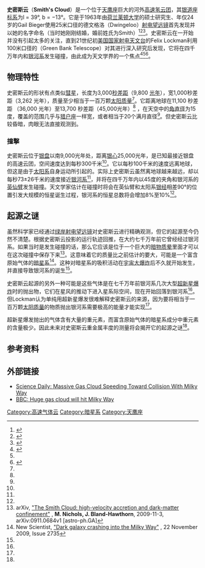{{noteTA
|T=zh-hans:史密斯云;zh-hk:史密夫雲;zh-tw:史密斯雲;
|1=zh-hans:史密斯云;zh-hk:史密夫雲;zh-tw:史密斯雲;
}}
{{infobox nebula
|image= <!-- Smith's_Cloud_-_2008_-_Bill_Saxton,_NRAO,_AUI,_NSF.jpg -->
|caption= <!-- An image of Smith's Cloud, taken in 2008 by the Green Bank Telescope -->
|name= 史密斯云（Smith's Cloud）
|type= High-velocity cloud
|epoch= [[J2000.0|J2000.0]] <ref name=SIMBAD>{{cite web |url= http://simbad.cfa.harvard.edu/simbad/sim-id?submit=display&bibdisplay=refsum&bibyear1=1850&bibyear2=%24currentYear&Ident=%402645607&Name=NAME+Gal+Center+Positive#lab_bib |title= NAME Gal Center Positive -- High-velocity Cloud |publisher= SIMBAD |accessdate= 15 March 2014 |archive-date= 2022-03-28 |archive-url= https://web.archive.org/web/20220328081210/http://simbad.cfa.harvard.edu/simbad/sim-id?submit=display&bibdisplay=refsum&bibyear1=1850&bibyear2=%24currentYear&Ident=%402645607&Name=NAME+Gal+Center+Positive#lab_bib |dead-url= no }}</ref>
|ra= {{RA|19|59}} <ref name=SIMBAD/>
|dec= {{DEC|-00.3}} <ref name=SIMBAD/>
|appdia= 11°
|dimensions= {{nowrap| {{convert|3|kpc|e3ly|disp=flip|lk=on|abbr=on}} × {{convert|1|kpc|e3ly|disp=flip|lk=on|abbr=on}} }}
|names= 史密斯云（Smith Cloud）, WV 360, [[high-velocity_cloud|HVC]] 040-15
}}

'''史密斯云'''（'''Smith's Cloud'''）是一个位于[[天鹰座|天鹰座]]巨大的河外[[星際雲#高速雲|高速氢云团]]，其[[银道座标系|银道座标系]]为l = 39°, b = −13°。它是于1963年由[[荷兰|荷兰]][[莱顿大学|莱顿大学]]的硕士研究生、年仅24岁的Gail Bieger使用25米口径的德文格洛（Dwingeloo）[[射电望远镜|射电望远镜]]首先发现并以她的名字命名（当时她刚刚结婚，婚前姓氏为Smith）<ref name=newscientist>{{cite news | author=David Shiga | title=Giant gas cloud to crash into our galaxy | url=http://space.newscientist.com/article/dn13179-giant-gas-cloud-to-crash-into-our-galaxy.html | work=NewScientist.com | date=2008-01-11 | accessdate=2010-08-17 | archive-url=https://web.archive.org/web/20080907041012/http://space.newscientist.com/article/dn13179-giant-gas-cloud-to-crash-into-our-galaxy.html | archive-date=2008-09-07 | dead-url=yes }}</ref><ref name=smith>{{cite journal | url=http://adsabs.harvard.edu/abs/1963BAN....17..203S | title=Peculiar Feature at l = 40°.5, b = - 15°.0 | year=1963 | author=Smith, G.P. | journal=Bulletin of the Astronomical Institutes of the Netherlands | volume=17 | pages=203 | access-date=2010-08-17 | archive-date=2019-06-20 | archive-url=https://web.archive.org/web/20190620194205/http://adsabs.harvard.edu/abs/1963BAN....17..203S | dead-url=no }}</ref><ref name=sky>{{cite journal | url=http://adsabs.harvard.edu/abs/2008S&T...115e..28S | title=The Mystery of the Million-Mass Cloud  | year=2008 | author=Schilling, Govert | journal=[[天空与望远镜杂志|天空与望远镜杂志]] | volume=115 | pages=28}}</ref>。史密斯云在一开始并没有引起太多的关注，直到21世纪初[[美国国家射电天文台|美国国家射电天文台]]的Felix Lockman利用100米口径的{{le|綠堤電波望遠鏡|Green Bank Telescope}}（Green Bank Telescope）对其进行深入研究后发现，它将在四千万年内和[[银河系|银河系]]发生碰撞，由此成为天文学界的一个焦点<ref name=lockman>{{cite journal | doi=10.1086/588838 | title=The Smith Cloud: A High-Velocity Cloud Colliding with the Milky Way | year=2008 | author=Lockman, Felix J. | journal=The Astrophysical Journal | volume=679 | pages=L21 | last2=Benjamin | first2=Robert A. | last3=Heroux | first3=A. J. | last4=Langston | first4=Glen I.}}</ref><ref name=sky/><ref name=Spaceflight>{{Cite web |url=http://www.astron.sh.cn/yiwen/2008/yw080202-gas.htm |title=冲向银河系的大质量气体云 |accessdate=2010-08-17 |archive-date=2009-02-28 |archive-url=https://web.archive.org/web/20090228091224/http://www.astron.sh.cn/yiwen/2008/yw080202-gas.htm |dead-url=yes }}</ref>。

==物理特性==
史密斯云的形状有点类似[[彗星|彗星]]，长度为3,000[[秒差距|秒差距]]（9,800 [[光年|光年]]），宽1,000秒差距（3,262 光年），质量至少相当于一百万颗[[太阳质量|太阳质量]]<ref name=lockman/>。它距离地球在11,100 秒差距 （36,000 光年）至13,700 秒差距（45,000光年）<ref name=lockman/> ，在天空中的[[角直径|角直径]]为15度，覆盖的范围几乎与[[猎户座|猎户座]]一样宽，或者相当于20个满月直径<ref name=newscientist />。但史密斯云比较昏暗，肉眼无法直接观测到。
===撞擊===
史密斯云位于[[银盘|银盘]]以南9,000光年处，距离[[银心|银心]]25,000光年，是已知最接近银盘的高速云团，空间速度达到每秒300千米<ref name=sky/>。它以每秒100千米的速度远离地球，但这是由于[[太阳系|太阳系]]自身运动所引起的。实际上史密斯云虽然离地球越来越远，却以每秒73±26千米的速度接近[[银河系|银河系]]<ref name=sky/>，并将在四千万年内以45度的夹角和银河系的[[英仙臂|英仙臂]]发生碰撞。天文学家估计在碰撞时将会在英仙臂和太阳系[[银道座标系|银经]]相差90°的位置引发大规模的恒星诞生过程，银河系的恒星总数将会增加8%至10%<ref name=lockman/>。

==起源之谜==
虽然科学家已经通过[[绿岸射电望远镜|绿岸射电望远镜]]对史密斯云进行精确观测，但它的起源至今仍然不清楚。根据史密斯云投影的运行轨迹回推，在大约七千万年前它曾经经过银河系。如果当时是发生碰撞的话，那么它应该是位于一个巨大的[[暗物质晕|暗物质晕]]里面才可以在这次碰撞中保存下来<ref>arXiv, [http://arxiv.org/abs/0911.0684 "The Smith Cloud: high-velocity accretion and dark-matter confinement"] {{Wayback|url=http://arxiv.org/abs/0911.0684 |date=20200201151104 }}, '''M. Nichols, J. Bland-Hawthorn''', 2009-11-3, arXiv:0911.0684v1 [astro-ph.GA]</ref>。这意味着它的质量比之前估计的要大，可能是一个富含原始气体的[[暗星系|暗星系]]<ref>New Scientist, [http://www.newscientist.com/article/mg20427354.200-dark-galaxy-crashing-into-the-milky-way.html "Dark galaxy crashing into the Milky Way"] {{Wayback|url=http://www.newscientist.com/article/mg20427354.200-dark-galaxy-crashing-into-the-milky-way.html |date=20150604022407 }}, 22 November 2009, Issue 2735</ref>。这种对暗星系的吸积活动在[[大爆炸|宇宙大爆炸]]后不久就开始发生，并直接导致银河系的诞生<ref name=sky/>。

史密斯云起源的另外一种可能是这些气体是在七千万年前银河系几次大型[[超新星|超新星爆炸]]时的抛出物，它们在星风的推动下进入星系际空间，现在开始回落到银河系<ref name=sky/>。但Lockman认为单纯用超新星爆发很难解释史密斯云的来源，因为要将相当于一百万颗[[太阳质量|太阳质量]]的物质抛出银河系需要极高的能量才能实现<ref name=lockman/>。

超新星爆发抛出的气体含有大量的重元素，而富含原始气体的暗星系成分中重元素的含量极少。因此未来对史密斯云重金属丰度的测量将会揭开它的起源之谜<ref name=sky/>。

==参考资料==
{{reflist}}

== 外部链接 ==
{{wikinews|Hydrogen gas cloud to smash into Milky Way galaxy}}
*[http://www.sciencedaily.com/releases/2008/01/080112153747.htm Science Daily: Massive Gas Cloud Speeding Toward Collision With Milky Way] {{Wayback|url=http://www.sciencedaily.com/releases/2008/01/080112153747.htm |date=20190622081745 }}
*[http://news.bbc.co.uk/2/hi/science/nature/7184521.stm BBC: Huge gas cloud will hit Milky Way]{{Wayback|url=http://news.bbc.co.uk/2/hi/science/nature/7184521.stm |date=20080113080703 }}

{{暗物質}}

[[Category:高速气体云|Category:高速气体云]]
[[Category:暗星系|Category:暗星系]]
[[Category:天鹰座|Category:天鹰座]]